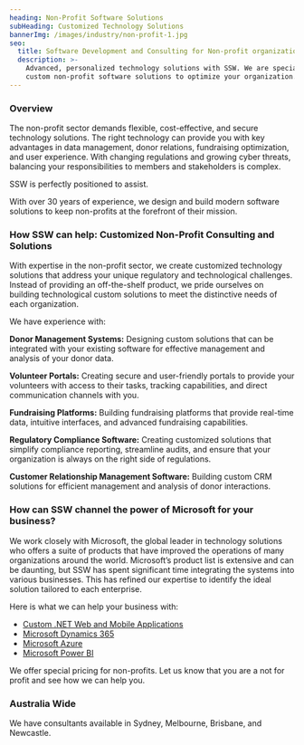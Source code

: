 ```yaml
---
heading: Non-Profit Software Solutions
subHeading: Customized Technology Solutions
bannerImg: /images/industry/non-profit-1.jpg
seo:
  title: Software Development and Consulting for Non-profit organizations
  description: >-
    Advanced, personalized technology solutions with SSW. We are specialists in
    custom non-profit software solutions to optimize your organization.
---
```


### Overview

The non-profit sector demands flexible, cost-effective, and secure technology solutions. The right technology can provide you with key advantages in data management, donor relations, fundraising optimization, and user experience. With changing regulations and growing cyber threats, balancing your responsibilities to members and stakeholders is complex.

SSW is perfectly positioned to assist.

With over 30 years of experience, we design and build modern software solutions to keep non-profits at the forefront of their mission. 

### How SSW can help: Customized Non-Profit Consulting and Solutions  

With expertise in the non-profit sector, we create customized technology solutions that address your unique regulatory and technological challenges. Instead of providing an off-the-shelf product, we pride ourselves on building technological custom solutions to meet the distinctive needs of each organization. 

We have experience with: 

**Donor Management Systems:** Designing custom solutions that can be integrated with your existing software for effective management and analysis of your donor data. 

**Volunteer Portals:** Creating secure and user-friendly portals to provide your volunteers with access to their tasks, tracking capabilities, and direct communication channels with you. 

**Fundraising Platforms:** Building fundraising platforms that provide real-time data, intuitive interfaces, and advanced fundraising capabilities. 

**Regulatory Compliance Software:** Creating customized solutions that simplify compliance reporting, streamline audits, and ensure that your organization is always on the right side of regulations. 

**Customer Relationship Management Software:** Building custom CRM solutions for efficient management and analysis of donor interactions. 

<VideoEmbed url="https://www.youtube.com/watch?v=g4_MnAZJpxg" caption="Microsoft Dynamics & Power Platform in action - Helping Deaf Children reach their full potential" duration="12 mins" />

### How can SSW channel the power of Microsoft for your business? 

We work closely with Microsoft, the global leader in technology solutions who offers a suite of products that have improved the operations of many organizations around the world. Microsoft’s product list is extensive and can be daunting, but SSW has spent significant time integrating the systems into various businesses. This has refined our expertise to identify the ideal solution tailored to each enterprise.

Here is what we can help your business with: 

* [Custom .NET Web and Mobile Applications](https://www.ssw.com.au/consulting/web-applications) 
* [Microsoft Dynamics 365](https://www.ssw.com.au/consulting/dynamics-365) 
* [Microsoft Azure](https://www.ssw.com.au/consulting/alm-tooling) 
* [Microsoft Power BI](https://www.ssw.com.au/consulting/power-bi) 

We offer special pricing for non-profits. Let us know that you are a not for profit and see how we can help you. 

<BookingButton buttonText="Book a FREE Initial Meeting" />

### Australia Wide 

We have consultants available in Sydney, Melbourne, Brisbane, and Newcastle. 
